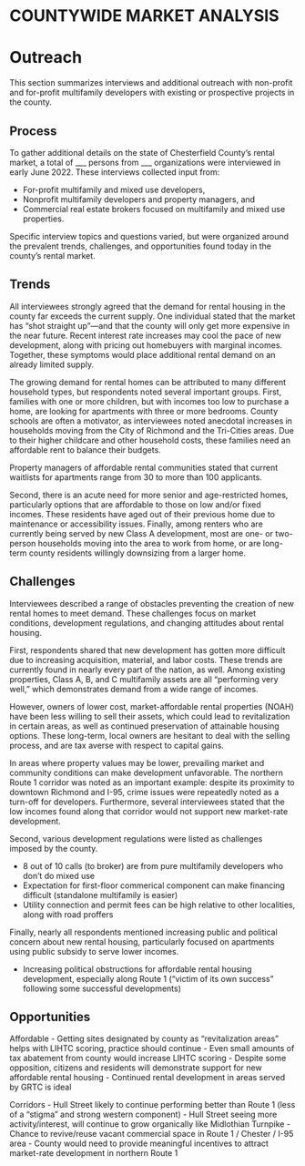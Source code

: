 # COUNTYWIDE MARKET ANALYSIS {.unnumbered}

# Outreach {#part-2a-4}

This section summarizes interviews and additional outreach with non-profit and for-profit multifamily developers with existing or prospective projects in the county. 

## Process

To gather additional details on the state of Chesterfield County's rental market, a total of ___ persons from ___ organizations were interviewed in early June 2022. These interviews collected input from:

* For-profit multifamily and mixed use developers,
* Nonprofit multifamily developers and property managers, and
* Commercial real estate brokers focused on multifamily and mixed use properties.

Specific interview topics and questions varied, but were organized around the prevalent trends, challenges, and opportunities found today in the county's rental market.

## Trends

All interviewees strongly agreed that the demand for rental housing in the county far exceeds the current supply. One individual stated that the market has "shot straight up"---and that the county will only get more expensive in the near future. Recent interest rate increases may cool the pace of new development, along with pricing out homebuyers with marginal incomes. Together, these symptoms would place additional rental demand on an already limited supply.

The growing demand for rental homes can be attributed to many different household types, but respondents noted several important groups. First, families with one or more children, but with incomes too low to purchase a home, are looking for apartments with three or more bedrooms. County schools are often a motivator, as interviewees noted anecdotal increases in households moving from the City of Richmond and the Tri-Cities areas. Due to their higher childcare and other household costs, these families need an affordable rent to balance their budgets.

::: {.rmdnote}

Property managers of affordable rental communities stated that current waitlists for apartments range from 30 to more than 100 applicants. 

:::

Second, there is an acute need for more senior and age-restricted homes, particularly options that are affordable to those on low and/or fixed incomes. These residents have aged out of their previous home due to maintenance or accessibility issues. Finally, among renters who are currently being served by new Class A development, most are one- or two-person households moving into the area to work from home, or are long-term county residents willingly downsizing from a larger home.

## Challenges

Interviewees described a range of obstacles preventing the creation of new rental homes to meet demand. These challenges focus on market conditions, development regulations, and changing attitudes about rental housing.

First, respondents shared that new development has gotten more difficult due to increasing acquisition, material, and labor costs. These trends are currently found in nearly every part of the nation, as well. Among existing properties, Class A, B, and C multifamily assets are all "performing very well," which demonstrates demand from a wide range of incomes.

However, owners of lower cost, market-affordable rental properties (NOAH) have been less willing to sell their assets, which could lead to revitalization in certain areas, as well as continued preservation of attainable housing options. These long-term, local owners are hesitant to deal with the selling process, and are tax averse with respect to capital gains.

In areas where property values may be lower, prevailing market and community conditions can make development unfavorable. The northern Route 1 corridor was noted as an important example: despite its proximity to downtown Richmond and I-95, crime issues were repeatedly noted as a turn-off for developers. Furthermore, several interviewees stated that the low incomes found along that corridor would not support new market-rate development.

Second, various development regulations were listed as challenges imposed by the county.

- 8 out of 10 calls (to broker) are from pure multifamily developers who don't do mixed use
- Expectation for first-floor commerical component can make financing difficult (standalone multifamily is easier)
- Utility connection and permit fees can be high relative to other localities, along with road proffers

Finally, nearly all respondents mentioned increasing public and political concern about new rental housing, particularly focused on apartments using public subsidy to serve lower incomes.

- Increasing political obstructions for affordable rental housing development, especially along Route 1 ("victim of its own success" following some successful developments)

## Opportunities

Affordable
- Getting sites designated by county as "revitalization areas" helps with LIHTC scoring, practice should continue
- Even small amounts of tax abatement from county would increase LIHTC scoring
- Despite some opposition, citizens and residents will demonstrate support for new affordable rental housing
- Continued rental development in areas served by GRTC is ideal

Corridors
- Hull Street likely to continue performing better than Route 1 (less of a "stigma" and strong western component)
- Hull Street seeing more activity/interest, will continue to grow organically like Midlothian Turnpike
- Chance to revive/reuse vacant commercial space in Route 1 / Chester / I-95 area
- County would need to provide meaningful incentives to attract market-rate development in northern Route 1

